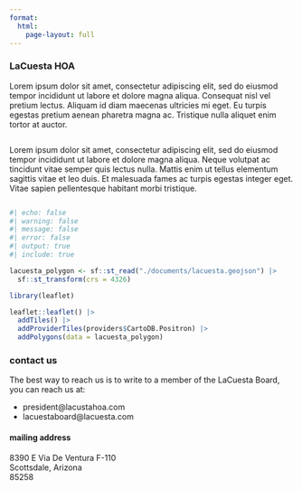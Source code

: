 ```yaml
---
format: 
  html:
    page-layout: full
---
```


### LaCuesta HOA

Lorem ipsum dolor sit amet, consectetur adipiscing elit, sed do eiusmod tempor incididunt ut labore et dolore magna aliqua. Consequat nisl vel pretium lectus. Aliquam id diam maecenas ultricies mi eget. Eu turpis egestas pretium aenean pharetra magna ac. Tristique nulla aliquet enim tortor at auctor.

:::: {layout-ncol=2}

::: {.column}

Lorem ipsum dolor sit amet, consectetur adipiscing elit, sed do eiusmod tempor incididunt ut labore et dolore magna aliqua. Neque volutpat ac tincidunt vitae semper quis lectus nulla. Mattis enim ut tellus elementum sagittis vitae et leo duis. Et malesuada fames ac turpis egestas integer eget. Vitae sapien pellentesque habitant morbi tristique.

:::

```r
#| echo: false
#| warning: false
#| message: false
#| error: false
#| output: true
#| include: true

lacuesta_polygon <- sf::st_read("./documents/lacuesta.geojson") |>
  sf::st_transform(crs = 4326)

library(leaflet)

leaflet::leaflet() |>
  addTiles() |>
  addProviderTiles(providers$CartoDB.Positron) |>
  addPolygons(data = lacuesta_polygon)
```

::::

### contact us

The best way to reach us is to write to a member of the LaCuesta Board, you can reach us at:

- president@lacustahoa.com
- lacuestaboard@lacuesta.com

#### mailing address

8390 E Via De Ventura F-110  
Scottsdale, Arizona  
85258
